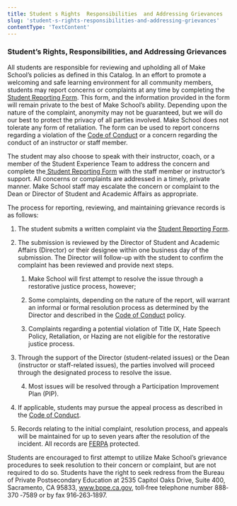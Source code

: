 ```yaml
---
title: Student s Rights  Responsibilities  and Addressing Grievances
slug: 'student-s-rights-responsibilities-and-addressing-grievances'
contentType: 'TextContent'
---
```


### Student’s Rights, Responsibilities, and Addressing Grievances

All students are responsible for reviewing and upholding all of Make School’s policies as defined in
this Catalog. In an effort to promote a welcoming and safe learning environment for all community
members, students may report concerns or complaints at any time by completing the
[Student Reporting Form](make.sc/student-reporting-form). This form, and the information provided in
the form will remain private to the best of Make School’s ability. Depending upon the nature of the
complaint, anonymity may not be guaranteed, but we will do our best to protect the privacy of all
parties involved. Make School does not tolerate any form of retaliation. The form can be used to
report concerns regarding a violation of the [Code of Conduct](#heading=h.x0jvq6l5kdwl) or a concern
regarding the conduct of an instructor or staff member.

The student may also choose to speak with their instructor, coach, or a member of the Student
Experience Team to address the concern and complete
the[ Student Reporting Form](http://make.sc/student-reporting-form) with the staff member or
instructor’s support. All concerns or complaints are addressed in a timely, private manner. Make
School staff may escalate the concern or complaint to the Dean or Director of Student and Academic
Affairs as appropriate.

The process for reporting, reviewing, and maintaining grievance records is as follows:

1. The student submits a written complaint via the
   [Student Reporting Form](http://make.sc/student-reporting-form).

2. The submission is reviewed by the Director of Student and Academic Affairs (Director) or their
   designee within one business day of the submission. The Director will follow-up with the student
   to confirm the complaint has been reviewed and provide next steps.

   1. Make School will first attempt to resolve the issue through a restorative justice process,
      however;

   2. Some complaints, depending on the nature of the report, will warrant an informal or formal
      resolution process as determined by the Director and described in the
      [Code of Conduct](#heading=h.8obtx3h2p3mr) policy.

   3. Complaints regarding a potential violation of Title IX, Hate Speech Policy, Retaliation, or
      Hazing are not eligible for the restorative justice process.

3. Through the support of the Director (student-related issues) or the Dean (instructor or
   staff-related issues), the parties involved will proceed through the designated process to
   resolve the issue.

   4. Most issues will be resolved through a Participation Improvement Plan (PIP).

4. If applicable, students may pursue the appeal process as described in the
   [Code of Conduct](#heading=h.8obtx3h2p3mr).

5. Records relating to the initial complaint, resolution process, and appeals will be maintained for
   up to seven years after the resolution of the incident. All records are
   [FERPA](#heading=h.lcouv21rq30j) protected.

Students are encouraged to first attempt to utilize Make School’s grievance procedures to seek
resolution to their concern or complaint, but are not required to do so. Students have the right to
seek redress from the Bureau of Private Postsecondary Education at 2535 Capitol Oaks Drive, Suite
400, Sacramento, CA 95833, www.bppe.ca.gov, toll‐free telephone number 888‐370 ‐7589 or by fax
916‐263‐1897.
